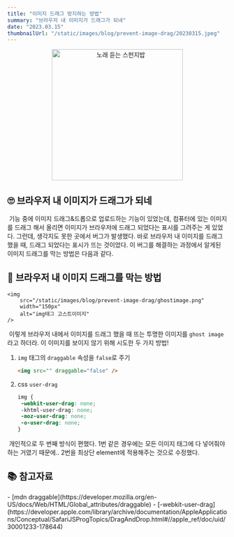 ```yaml
---
title: "이미지 드래그 방지하는 방법"
summary: "브라우저 내 이미지가 드래그가 되네"
date: "2023.03.15"
thumbnailUrl: "/static/images/blog/prevent-image-drag/20230315.jpeg"
---
```


<div align="center">
	<img
		src="/static/images/blog/prevent-image-drag/20230315.jpeg"
		width="300px"
		alt="노래 듣는 스펀지밥"
	/>
</div>

## 🙄 브라우저 내 이미지가 드래그가 되네

&nbsp;기능 중에 이미지 드래그\&드롭으로 업로드하는 기능이 있었는데, 컴퓨터에 있는 이미지를 드래그 해서 올리면 이미지가 브라우저에 드래그 되었다는 표시를 그려주는 게 있었다.
그런데, 생각지도 못한 곳에서 버그가 발생했다. 바로 브라우저 내 이미지를 드래그 했을 때, 드래그 되었다는 표시가 뜨는 것이었다.
이 버그를 해결하는 과정에서 알게된 이미지 드래그를 막는 방법은 다음과 같다.

## 🫠 브라우저 내 이미지 드래그를 막는 방법

    <img
        src="/static/images/blog/prevent-image-drag/ghostimage.png"
        width="150px"
        alt="img태그 고스트이미지"
    />

&nbsp;이렇게 브라우저 내에서 이미지를 드래그 했을 때 뜨는 투명한 이미지를 `ghost image`라고 하더라. 이 이미지를 보이지 않기 위해 시도한 두 가지 방법!

1. `img` 태그의 `draggable` 속성을 `false`로 주기
   ```html
   <img src="" draggable="false" />
   ```
2. css `user-drag`

   ```css
   img {
   	-webkit-user-drag: none;
   	-khtml-user-drag: none;
   	-moz-user-drag: none;
   	-o-user-drag: none;
   }
   ```

&nbsp;개인적으로 두 번째 방식이 편했다. 1번 같은 경우에는 모든 이미지 태그에 다 넣어줘야하는 거였기 때문에.. 2번을 최상단 element에 적용해주는 것으로 수정했다.

## 📚 참고자료

<div>
	- [mdn draggable](https://developer.mozilla.org/en-US/docs/Web/HTML/Global_attributes/draggable)
	- [-webkit-user-drag](https://developer.apple.com/library/archive/documentation/AppleApplications/Conceptual/SafariJSProgTopics/DragAndDrop.html#//apple_ref/doc/uid/30001233-178644)
</div>
